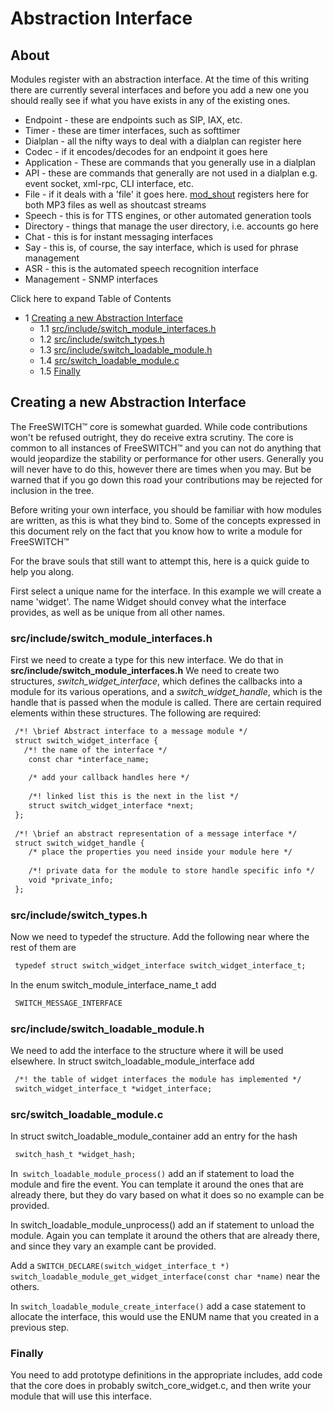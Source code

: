 
# Abstraction Interface 

 

## About

Modules register with an abstraction interface. At the time of this writing there are currently several interfaces and before you add a new one you should really see if what you have exists in any of the existing ones.

* Endpoint - these are endpoints such as SIP, IAX, etc.
* Timer - these are timer interfaces, such as softtimer
* Dialplan - all the nifty ways to deal with a dialplan can register here
* Codec - if it encodes/decodes for an endpoint it goes here
* Application - These are commands that you generally use in a dialplan
* API - these are commands that generally are not used in a dialplan e.g. event socket, xml-rpc, CLI interface, etc.
* File - if it deals with a 'file' it goes here. [mod\_shout](https://wiki.freeswitch.org/wiki/Mod%5Fshout "Mod shout") registers here for both MP3 files as well as shoutcast streams
* Speech - this is for TTS engines, or other automated generation tools
* Directory - things that manage the user directory, i.e. accounts go here
* Chat - this is for instant messaging interfaces
* Say - this is, of course, the say interface, which is used for phrase management
* ASR - this is the automated speech recognition interface
* Management - SNMP interfaces

Click here to expand Table of Contents

* 1 [Creating a new Abstraction Interface](#creating-a-new-abstraction-interface)  
   * 1.1 [src/include/switch\_module\_interfaces.h](#srcincludeswitch_module_interfacesh)  
   * 1.2 [src/include/switch\_types.h](#srcincludeswitch_typesh)  
   * 1.3 [src/include/switch\_loadable\_module.h](#srcincludeswitch_loadable_moduleh)  
   * 1.4 [src/switch\_loadable\_module.c](#srcswitch_loadable_modulec)  
   * 1.5 [Finally](#finally)

## Creating a new Abstraction Interface

The FreeSWITCH™ core is somewhat guarded. While code contributions won't be refused outright, they do receive extra scrutiny. The core is common to all instances of FreeSWITCH™ and you can not do anything that would jeopardize the stability or performance for other users. Generally you will never have to do this, however there are times when you may. But be warned that if you go down this road your contributions may be rejected for inclusion in the tree.

Before writing your own interface, you should be familiar with how modules are written, as this is what they bind to. Some of the concepts expressed in this document rely on the fact that you know how to write a module for FreeSWITCH™

For the brave souls that still want to attempt this, here is a quick guide to help you along.

First select a unique name for the interface. In this example we will create a name 'widget'. The name Widget should convey what the interface provides, as well as be unique from all other names.

### src/include/switch_module_interfaces.h

First we need to create a type for this new interface. We do that in **src/include/switch\_module\_interfaces.h** We need to create two structures, _switch\_widget\_interface_, which defines the callbacks into a module for its various operations, and a _switch\_widget\_handle_, which is the handle that is passed when the module is called. There are certain required elements within these structures. The following are required:

```xml
 /*! \brief Abstract interface to a message module */
 struct switch_widget_interface {
   /*! the name of the interface */
    const char *interface_name;
 
    /* add your callback handles here */
 
    /*! linked list this is the next in the list */
    struct switch_widget_interface *next;
 };
 
 /*! \brief an abstract representation of a message interface */
 struct switch_widget_handle {
    /* place the properties you need inside your module here */
 
    /*! private data for the module to store handle specific info */
    void *private_info;
 };
```

### src/include/switch_types.h

Now we need to typedef the structure. Add the following near where the rest of them are

```xml
 typedef struct switch_widget_interface switch_widget_interface_t;
```

In the enum switch\_module\_interface\_name\_t add

```xml
 SWITCH_MESSAGE_INTERFACE
```

### src/include/switch_loadable_module.h

We need to add the interface to the structure where it will be used elsewhere. In struct switch\_loadable\_module\_interface add

```xml
 /*! the table of widget interfaces the module has implemented */
 switch_widget_interface_t *widget_interface;
```

### src/switch_loadable_module.c

In struct switch\_loadable\_module\_container add an entry for the hash

```xml
 switch_hash_t *widget_hash;
```

In` switch_loadable_module_process()` add an if statement to load the module and fire the event. You can template it around the ones that are already there, but they do vary based on what it does so no example can be provided.

In switch\_loadable\_module\_unprocess() add an if statement to unload the module. Again you can template it around the others that are already there, and since they vary an example cant be provided.

Add a `SWITCH_DECLARE(switch_widget_interface_t *) switch_loadable_module_get_widget_interface(const char *name)` near the others.

In `switch_loadable_module_create_interface()` add a case statement to allocate the interface, this would use the ENUM name that you created in a previous step.

### Finally

You need to add prototype definitions in the appropriate includes, add code that the core does in probably switch\_core\_widget.c, and then write your module that will use this interface.


